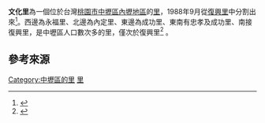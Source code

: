 {{ROC Village or Li Info
| Village/LiName = 文化
| Village/Li = 里
| City/CountyName = 桃園市
| DivName = 中壢區
| OldName = 
| AreaTotal = 
| Sub = 36
| HouseholdTotal = 3137
| YearMonth = 2012年12月
| PopTotal = 10431
| Male = 5068
| Female = 5363
| Longitude = 
| Latitude = 
| Neighbors = 永福里、內定里、成功里<br>忠孝里、和平里、復興里
| MapLocation = 
| Head = 張文釧
| Address = 文化里24鄰文化路442號
| Website = http://www.junglicity.gov.tw/tw/service/community/show.asp?p0=685
| Photo = 
| Photo size = 
| Caption = 
| DataSource = [http://www.zhongli.tycg.gov.tw/pubprogram/upload/imgprview.jsp?file=lifeinfo/201502021012532.jpg&flag=pic&filetablename=lifeinfoFile&serno=201502020001&detailno=24 行政區圖]
}}

'''文化里'''為一個位於台灣[[桃園市|桃園市]][[中壢區|中壢區]][[內壢|內壢地區]]的[[里_(中華民國)|里]]，1988年9月從[[復興里_(中壢區)|復興里]]中分割出來<ref>{{cite web|url=http://www.chungli.gov.tw/download/ADMINadjustment.pdf|title=行政區域調整一覽表|work=中壢區戶政事務所|accessdate=2012-04-05|deadurl=yes|archiveurl=https://web.archive.org/web/20120221163310/http://www.chungli.gov.tw/download/ADMINadjustment.pdf|archivedate=2012-02-21}}</ref>。西邊為永福里、北邊為內定里、東邊為成功里、東南有忠孝及成功里、南接復興里，是中壢區人口數次多的里，僅次於復興里<ref>{{cite web|url=http://www.chungli.gov.tw/population/populi.html|title=各里人口統計|work=中壢區戶政事務所|accessdate=2012-04-05|deadurl=yes|archiveurl=https://web.archive.org/web/20120530204801/http://www.chungli.gov.tw/population/populi.html|archivedate=2012-05-30}}</ref> 。

== 參考來源 ==
<div class="references-small">
<references />
</div>

{{桃園市中壢區}}

[[Category:中壢區的里|Category:中壢區的里]]
[[Category:中壢區|里]]

{{台湾地理小作品}}